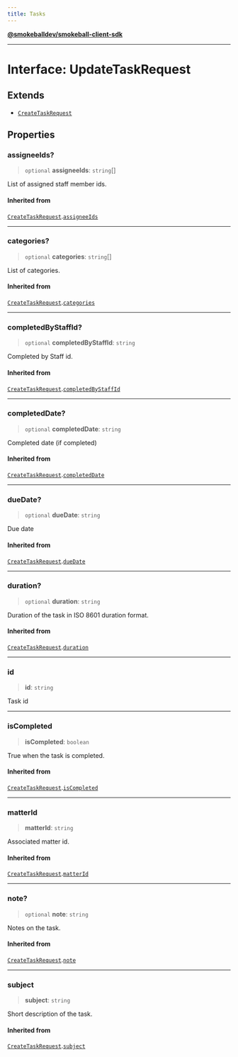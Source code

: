 ```yaml
---
title: Tasks
---
```

[**@smokeballdev/smokeball-client-sdk**](./../../../../README)

***

# Interface: UpdateTaskRequest

## Extends

- [`CreateTaskRequest`](./CreateTaskRequest)

## Properties

### assigneeIds?

> `optional` **assigneeIds**: `string`[]

List of assigned staff member ids.

#### Inherited from

[`CreateTaskRequest`](./CreateTaskRequest).[`assigneeIds`](CreateTaskRequest.md#assigneeids)

***

### categories?

> `optional` **categories**: `string`[]

List of categories.

#### Inherited from

[`CreateTaskRequest`](./CreateTaskRequest).[`categories`](CreateTaskRequest.md#categories)

***

### completedByStaffId?

> `optional` **completedByStaffId**: `string`

Completed by Staff id.

#### Inherited from

[`CreateTaskRequest`](./CreateTaskRequest).[`completedByStaffId`](CreateTaskRequest.md#completedbystaffid)

***

### completedDate?

> `optional` **completedDate**: `string`

Completed date (if completed)

#### Inherited from

[`CreateTaskRequest`](./CreateTaskRequest).[`completedDate`](CreateTaskRequest.md#completeddate)

***

### dueDate?

> `optional` **dueDate**: `string`

Due date

#### Inherited from

[`CreateTaskRequest`](./CreateTaskRequest).[`dueDate`](CreateTaskRequest.md#duedate)

***

### duration?

> `optional` **duration**: `string`

Duration of the task in ISO 8601 duration format.

#### Inherited from

[`CreateTaskRequest`](./CreateTaskRequest).[`duration`](CreateTaskRequest.md#duration)

***

### id

> **id**: `string`

Task id

***

### isCompleted

> **isCompleted**: `boolean`

True when the task is completed.

#### Inherited from

[`CreateTaskRequest`](./CreateTaskRequest).[`isCompleted`](CreateTaskRequest.md#iscompleted)

***

### matterId

> **matterId**: `string`

Associated matter id.

#### Inherited from

[`CreateTaskRequest`](./CreateTaskRequest).[`matterId`](CreateTaskRequest.md#matterid)

***

### note?

> `optional` **note**: `string`

Notes on the task.

#### Inherited from

[`CreateTaskRequest`](./CreateTaskRequest).[`note`](CreateTaskRequest.md#note)

***

### subject

> **subject**: `string`

Short description of the task.

#### Inherited from

[`CreateTaskRequest`](./CreateTaskRequest).[`subject`](CreateTaskRequest.md#subject)
